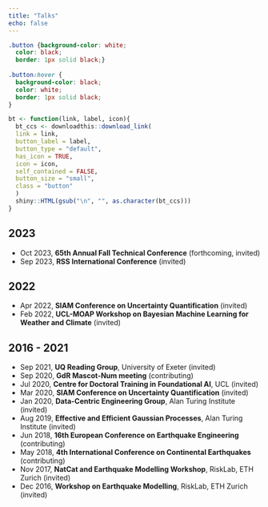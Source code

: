 ```yaml
---
title: "Talks"
echo: false
---
```


<link rel="stylesheet" href="https://use.fontawesome.com/releases/v5.12.1/css/all.css" crossorigin="anonymous"> <link rel="stylesheet" href="https://cdn.jsdelivr.net/gh/jpswalsh/academicons@1/css/academicons.min.css">

```css
.button {background-color: white;
  color: black;
  border: 1px solid black;}
  
.button:hover {
  background-color: black;
  color: white;
  border: 1px solid black;
}
```

```r
bt <- function(link, label, icon){
  bt_ccs <- downloadthis::download_link(
  link = link,
  button_label = label,
  button_type = "default",
  has_icon = TRUE,
  icon = icon,
  self_contained = FALSE,
  button_size = "small",
  class = "button"
  ) 
  shiny::HTML(gsub("\n", "", as.character(bt_ccs)))
}
```

## 2023

- Oct 2023, **65th Annual Fall Technical Conference** (forthcoming, invited)
- Sep 2023, **RSS International Conference** (invited)

## 2022

- Apr 2022, **SIAM Conference on Uncertainty Quantification** (invited)
- Feb 2022, **UCL-MOAP Workshop on Bayesian Machine Learning for Weather and Climate** (invited)

## 2016 - 2021

- Sep 2021, **UQ Reading Group**, University of Exeter (invited)
- Sep 2020, **GdR Mascot-Num meeting** (contributing)
- Jul 2020, **Centre for Doctoral Training in Foundational AI**, UCL (invited)
- Mar 2020, **SIAM Conference on Uncertainty Quantification** (invited)
- Jan 2020, **Data-Centric Engineering Group**, Alan Turing Institute (invited)
- Aug 2019, **Effective and Efficient Gaussian Processes**, Alan Turing Institute (invited)
- Jun 2018, **16th European Conference on Earthquake Engineering** (contributing)
- May 2018, **4th International Conference on Continental Earthquakes** (contributing)
- Nov 2017, **NatCat and Earthquake Modelling Workshop**, RiskLab, ETH Zurich (invited)
- Dec 2016, **Workshop on Earthquake Modelling**, RiskLab, ETH Zurich (invited)

